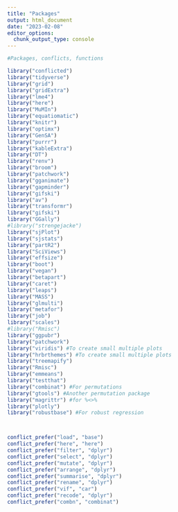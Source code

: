 ```yaml
---
title: "Packages"
output: html_document
date: "2023-02-08"
editor_options: 
  chunk_output_type: console
---
```


```r

#Packages, conflicts, functions

library("conflicted")
library("tidyverse")
library("grid")
library("gridExtra") 
library("lme4")
library("here")
library("MuMIn")
library("equatiomatic")
library("knitr")
library("optimx")
library("GenSA")
library("purrr")
library("kableExtra")
library("DT")
library("renv")
library("broom")
library("patchwork")
library("gganimate") 
library("gapminder")
library("gifski")
library("av")
library("transformr")
library("gifski")
library("GGally")
#library("strengejacke")
library("sjPlot")
library("sjstats")
library("partR2")
library("SciViews")
library("effsize")
library("boot")
library("vegan")
library("betapart")
library("caret")
library("leaps")
library("MASS")
library("glmulti")
library("metafor")
library("job")
library("scales")
#library("Rmisc")
library("ggpubr")
library("patchwork")
library("viridis") #To create small multiple plots
library("hrbrthemes") #To create small multiple plots
library("treemapify")
library("Rmisc")
library("emmeans")
library("testthat")
library("combinat") #For permutations 
library("gtools") #Another permutation package
library("magrittr") #for %<>%
library("plotly")
library("robustbase") #For robust regression



conflict_prefer("load", "base")
conflict_prefer("here", "here")
conflict_prefer("filter", "dplyr")
conflict_prefer("select", "dplyr")
conflict_prefer("mutate", "dplyr")
conflict_prefer("arrange", "dplyr")
conflict_prefer("summarise", "dplyr")
conflict_prefer("rename", "dplyr")
conflict_prefer("vif", "car")
conflict_prefer("recode", "dplyr")
conflict_prefer("combn", "combinat")
```
